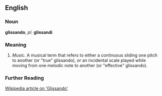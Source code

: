 ==English==

===Noun===
'''glissando''', ''pl.'' '''glissandi'''

===Meaning===
#''Music.'' A musical term that refers to either a continuous sliding one pitch to another (or "true" glissando), or an incidental scale played while moving from one melodic note to another (or "effective" glissando).

===Further Reading===
[http://en.wikipedia.org/wiki/Glissando Wikipedia article on 'Glissando']